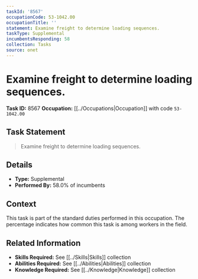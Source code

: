 ```yaml
---
taskId: '8567'
occupationCode: 53-1042.00
occupationTitle: ''
statement: Examine freight to determine loading sequences.
taskType: Supplemental
incumbentsResponding: 58
collection: Tasks
source: onet
---
```

# Examine freight to determine loading sequences.

**Task ID:** 8567
**Occupation:** [[../Occupations|Occupation]] with code `53-1042.00`

## Task Statement

> Examine freight to determine loading sequences.

## Details

- **Type:** Supplemental
- **Performed By:** 58.0% of incumbents

## Context

This task is part of the standard duties performed in this occupation. The percentage indicates how common this task is among workers in the field.

## Related Information

- **Skills Required:** See [[../Skills|Skills]] collection
- **Abilities Required:** See [[../Abilities|Abilities]] collection
- **Knowledge Required:** See [[../Knowledge|Knowledge]] collection
